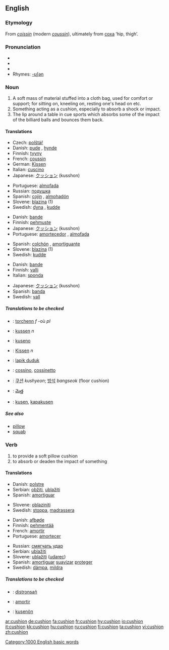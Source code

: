 {{wikipedia}}
==English==

===Etymology===
From {{OF.}} ''[[coissin]]'' (modern ''[[coussin]]''), ultimately from {{L.}} [[coxa]] ‘hip, thigh’.

===Pronunciation===
*{{IPA|/ˈkʊʃən/}}
*{{SAMPA|/"kUS=@n/}}
*{{audio|en-us-cushion.ogg|Audio (US)}}
*Rhymes: [[Rhymes:English:-ʊʃən|-ʊʃən]]

===Noun===
{{en-noun}}

# A soft mass of material stuffed into a cloth bag, used for comfort or support; for sitting on, kneeling on, resting one's head on etc.
# Something acting as a cushion, especially to absorb a shock or impact.
# The lip around a table in cue sports which absorbs some of the impact of the billiard balls and bounces them back.

====Translations====
{{trans-top|soft material in cloth bag}}
*Czech: [[polštář]] {{m}}
*Danish: [[pude]] {{c}}, [[hynde]] {{c}}
*Finnish: [[tyyny]]
*French: [[coussin]] {{m}}
*German: [[Kissen]] {{n}}
*Italian: [[cuscino]] {{m}}
*Japanese: [[クッション]] (kusshon)
{{trans-mid}}
*Portuguese: [[almofada]] {{f}}
*Russian: [[подушка]] {{f}}
*Spanish: [[cojín]] {{m}}, [[almohadón]] {{m}}
*Slovene: [[blazina]] {{f}} (1)
*Swedish: [[dyna]] {{c}}, [[kudde]] {{c}}
{{trans-bottom}}

{{trans-top|absorbent or protective item}}
*Danish: [[bande]] {{c}}
*Finnish: [[pehmuste]]
*Japanese: [[クッション]] (kusshon)
*Portuguese: [[amortecedor]] {{m}}, [[almofada]] {{f}}
{{trans-mid}}
*Spanish: [[colchón]] {{m}}, [[amortiguante]] {{m}}
*Slovene: [[blazina]] {{f}} (1)
*Swedish: [[kudde]] {{c}}
{{trans-bottom}}

{{trans-top|in cue sports}}
*Danish: [[bande]] {{c}}
*Finnish: [[valli]]
*Italian: [[sponda]] {{f}}
{{trans-mid}}
*Japanese: [[クッション]] (kusshon)
*Spanish: [[banda]] {{f}}
*Swedish: [[vall]] {{c}}
{{trans-bottom}}

=====Translations to be checked=====
{{checktrans}}

{{top}}
*{{ttbc|Breton}}: [[torchenn]] ''f'' -où ''pl''
*{{ttbc|Dutch}}: [[kussen]] ''n''
*{{ttbc|Esperanto}}: [[kuseno]]
*{{ttbc|German}}: [[Kissen]] ''n''
*{{ttbc|Indonesian}}: [[lapik duduk]]
{{mid}}
*{{ttbc|Interlingua}}: [[cossino]], [[cossinetto]]
*{{ttbc|Korean}}: [[쿠션]] ''kushyeon''; [[방석]] ''bangseok'' (floor cushion)
*{{ttbc|Telugu}}: [[మెత్త]]
*{{ttbc|Volapük}}: [[kusen]], [[kapakusen]]
{{bottom}}

=====See also=====
*[[pillow]]
*[[squab]]

===Verb===
{{en-verb}}

# to provide a soft pillow cushion
# to absorb or deaden the impact of something

====Translations====
{{trans-top|provide cushion}}
*Danish: [[polstre]]
*Serbian: [[obžiti]], [[ublažiti]]
*Spanish: [[amortiguar]]
{{trans-mid}}
*Slovene: [[oblaziniti]]
*Swedish: [[stoppa]], [[madrassera]]
{{trans-bottom}}

{{trans-top|absorb impact}}
*Danish: [[afbøde]]
*Finnish: [[pehmentää]]
*French: [[amortir]]
*Portuguese: [[amortecer]]
{{trans-mid}}
*Russian: [[смягчать удар]]
*Serbian: [[ublažiti]]
*Slovene: [[ublažiti]] ([[udarec]])
*Spanish: [[amortiguar]] [[suavizar]] [[proteger]]
*Swedish: [[dämpa]], [[mildra]]
{{trans-bottom}}

=====Translations to be checked=====
{{checktrans}}
*{{ttbc|Breton}}: [[distronsañ]]
*{{ttbc|Interlingua}}: [[amortir]]
*{{ttbc|Volapük}}: [[kusenön]]

[[Category:1000 English basic words]]

[[ar:cushion]]
[[de:cushion]]
[[fa:cushion]]
[[fr:cushion]]
[[hy:cushion]]
[[io:cushion]]
[[it:cushion]]
[[kk:cushion]]
[[hu:cushion]]
[[ru:cushion]]
[[fi:cushion]]
[[ta:cushion]]
[[vi:cushion]]
[[zh:cushion]]